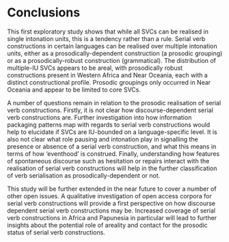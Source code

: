 # Conclusions

This first exploratory study shows that while all SVCs can be realised in single intonation units, this is a tendency rather than a rule. Serial verb constructions in certain languages can be realised over multiple intonation units, either as a prosodically-dependent construction (a prosodic grouping) or as a prosodically-robust construction (grammatical).
The distribution of multiple-IU SVCs appears to be areal, with prosodically robust constructions present in Western Africa and Near Oceania, each with a distinct constructional profile. Prosodic groupings only occurred in Near Oceania and appear to be limited to core SVCs.

A number of questions remain in relation to the prosodic realisation of serial verb constructions. Firstly, it is not clear how discourse-dependent serial verb constructions are. Further investigation into how information packaging patterns map with regards to serial verb constructions would help to elucidate if SVCs are IU-bounded on a language-specific level. It is also not clear what role pausing and intonation play in signalling the presence or absence of a serial verb construction, and what this means in terms of how 'eventhood' is construed. Finally, understanding how features of spontaneous discourse such as hesitation or repairs interact with the realisation of serial verb constructions will help in the further classification of verb serialisation as prosodically-dependent or not.

This study will be further extended in the near future to cover a number of other open issues. A qualitative investigation of open access corpora for serial verb constructions will provide a first perspective on how discourse dependent serial verb constructions may be. Increased coverage of serial verb constructions in Africa and Papunesia in particular will lead to further insights about the potential role of areality and contact for the prosodic status of serial verb constructions.